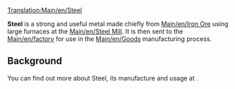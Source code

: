 [[Translation:Main/en/Steel]]{{en/-}}
{{en/Cargo|
name=Steel|
image=Steel.png|
produced=[[Main/en/Steel Mill]]|
accepted=[[Main/en/Factory]]
}}

'''Steel''' is a strong and useful metal made chiefly from [[Main/en/Iron Ore]] using large furnaces at the [[Main/en/Steel Mill]].  It is then sent to the [[Main/en/factory]] for use in the [[Main/en/Goods]] manufacturing process.

==Background==
You can find out more about Steel, its manufacture and usage at [http://www.wikipedia.org/wiki/Steel ].